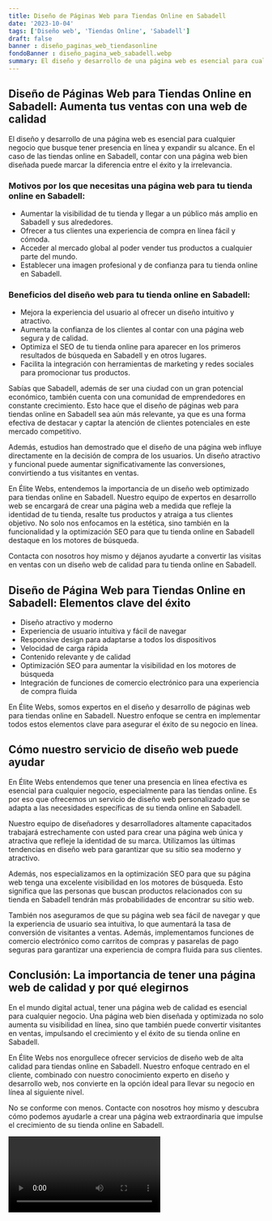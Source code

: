```yaml
---
title: Diseño de Páginas Web para Tiendas Online en Sabadell
date: '2023-10-04'
tags: ['Diseño web', 'Tiendas Online', 'Sabadell']
draft: false
banner : diseño_paginas_web_tiendasonline
fondoBanner : diseño_pagina_web_sabadell.webp
summary: El diseño y desarrollo de una página web es esencial para cualquier negocio que busque tener presencia en línea y expandir su alcance. En el caso de las tiendas online en Sabadell, contar con una página web bien diseñada puede marcar la diferencia entre el éxito y la irrelevancia.
---
```


## Diseño de Páginas Web para Tiendas Online en Sabadell: Aumenta tus ventas con una web de calidad

El diseño y desarrollo de una página web es esencial para cualquier negocio que busque tener presencia en línea y expandir su alcance. En el caso de las tiendas online en Sabadell, contar con una página web bien diseñada puede marcar la diferencia entre el éxito y la irrelevancia.

### Motivos por los que necesitas una página web para tu tienda online en Sabadell:

- Aumentar la visibilidad de tu tienda y llegar a un público más amplio en Sabadell y sus alrededores.
- Ofrecer a tus clientes una experiencia de compra en línea fácil y cómoda.
- Acceder al mercado global al poder vender tus productos a cualquier parte del mundo.
- Establecer una imagen profesional y de confianza para tu tienda online en Sabadell.

### Beneficios del diseño web para tu tienda online en Sabadell:

- Mejora la experiencia del usuario al ofrecer un diseño intuitivo y atractivo.
- Aumenta la confianza de los clientes al contar con una página web segura y de calidad.
- Optimiza el SEO de tu tienda online para aparecer en los primeros resultados de búsqueda en Sabadell y en otros lugares.
- Facilita la integración con herramientas de marketing y redes sociales para promocionar tus productos.

Sabías que Sabadell, además de ser una ciudad con un gran potencial económico, también cuenta con una comunidad de emprendedores en constante crecimiento. Esto hace que el diseño de páginas web para tiendas online en Sabadell sea aún más relevante, ya que es una forma efectiva de destacar y captar la atención de clientes potenciales en este mercado competitivo.

Además, estudios han demostrado que el diseño de una página web influye directamente en la decisión de compra de los usuarios. Un diseño atractivo y funcional puede aumentar significativamente las conversiones, convirtiendo a tus visitantes en ventas.

En Élite Webs, entendemos la importancia de un diseño web optimizado para tiendas online en Sabadell. Nuestro equipo de expertos en desarrollo web se encargará de crear una página web a medida que refleje la identidad de tu tienda, resalte tus productos y atraiga a tus clientes objetivo. No solo nos enfocamos en la estética, sino también en la funcionalidad y la optimización SEO para que tu tienda online en Sabadell destaque en los motores de búsqueda.

Contacta con nosotros hoy mismo y déjanos ayudarte a convertir las visitas en ventas con un diseño web de calidad para tu tienda online en Sabadell.

<GifSeo />

<Cta />

## Diseño de Página Web para Tiendas Online en Sabadell: Elementos clave del éxito

- Diseño atractivo y moderno
- Experiencia de usuario intuitiva y fácil de navegar
- Responsive design para adaptarse a todos los dispositivos
- Velocidad de carga rápida
- Contenido relevante y de calidad
- Optimización SEO para aumentar la visibilidad en los motores de búsqueda
- Integración de funciones de comercio electrónico para una experiencia de compra fluida

En Élite Webs, somos expertos en el diseño y desarrollo de páginas web para tiendas online en Sabadell. Nuestro enfoque se centra en implementar todos estos elementos clave para asegurar el éxito de su negocio en línea.

## Cómo nuestro servicio de diseño web puede ayudar

En Élite Webs entendemos que tener una presencia en línea efectiva es esencial para cualquier negocio, especialmente para las tiendas online. Es por eso que ofrecemos un servicio de diseño web personalizado que se adapta a las necesidades específicas de su tienda online en Sabadell.

Nuestro equipo de diseñadores y desarrolladores altamente capacitados trabajará estrechamente con usted para crear una página web única y atractiva que refleje la identidad de su marca. Utilizamos las últimas tendencias en diseño web para garantizar que su sitio sea moderno y atractivo.

Además, nos especializamos en la optimización SEO para que su página web tenga una excelente visibilidad en los motores de búsqueda. Esto significa que las personas que buscan productos relacionados con su tienda en Sabadell tendrán más probabilidades de encontrar su sitio web.

También nos aseguramos de que su página web sea fácil de navegar y que la experiencia de usuario sea intuitiva, lo que aumentará la tasa de conversión de visitantes a ventas. Además, implementamos funciones de comercio electrónico como carritos de compras y pasarelas de pago seguras para garantizar una experiencia de compra fluida para sus clientes.

## Conclusión: La importancia de tener una página web de calidad y por qué elegirnos

En el mundo digital actual, tener una página web de calidad es esencial para cualquier negocio. Una página web bien diseñada y optimizada no solo aumenta su visibilidad en línea, sino que también puede convertir visitantes en ventas, impulsando el crecimiento y el éxito de su tienda online en Sabadell.

En Élite Webs nos enorgullece ofrecer servicios de diseño web de alta calidad para tiendas online en Sabadell. Nuestro enfoque centrado en el cliente, combinado con nuestro conocimiento experto en diseño y desarrollo web, nos convierte en la opción ideal para llevar su negocio en línea al siguiente nivel.

No se conforme con menos. Contacte con nosotros hoy mismo y descubra cómo podemos ayudarle a crear una página web extraordinaria que impulse el crecimiento de su tienda online en Sabadell.

<Video />

<CtaBot job='Tiendas Online' city='Sabadell'/>

<Gmaps query='Sabadell+españa+maps' />